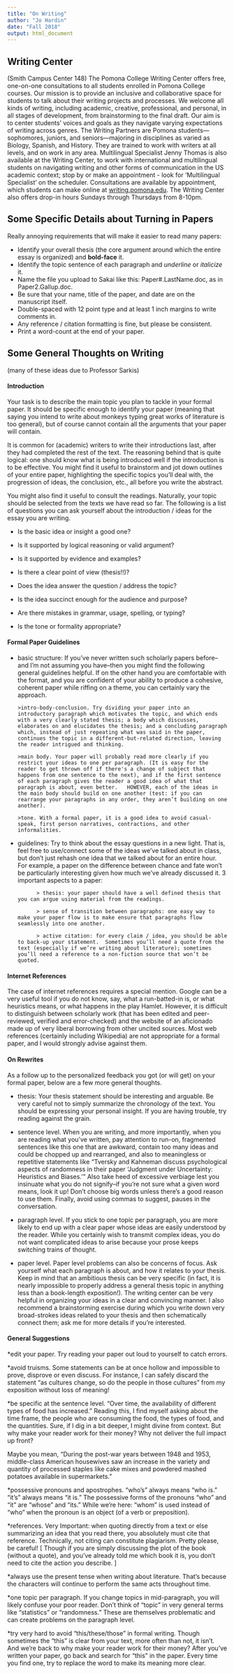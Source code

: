 ```yaml
---
title: "On Writing"
author: "Jo Hardin"
date: "Fall 2018"
output: html_document
---
```



## Writing Center

(Smith Campus Center 148)    The Pomona College Writing Center offers free, one-on-one consultations to all students enrolled in Pomona College courses. Our mission is to provide an inclusive and collaborative space for students to talk about their writing projects and processes. We welcome all kinds of writing, including academic, creative, professional, and personal, in all stages of development, from brainstorming to the final draft. Our aim is to center students’ voices and goals as they navigate varying expectations of writing across genres. The Writing Partners are Pomona students—sophomores, juniors, and seniors—majoring in disciplines as varied as Biology, Spanish, and History. They are trained to work with writers at all levels, and on work in any area. Multilingual Specialist Jenny Thomas is also available at the Writing Center, to work with international and multilingual students on navigating writing and other forms of communication in the US academic context; stop by or make an appointment - look for 'Multilingual Specialist' on the scheduler. Consultations are available by appointment, which students can make online at  [writing.pomona.edu](https://www.pomona.edu/administration/writing-center).  The Writing Center also offers drop-in hours Sundays through Thursdays from 8-10pm.

## Some Specific Details about Turning in Papers


Really annoying requirements that will make it easier to read many papers:  

* Identify your overall thesis (the core argument around which the entire essay is organized)
and **bold-face** it.  
* Identify the topic sentence of each paragraph and _underline_ or *italicize* it.  
* Name the file you upload to Sakai like this: Paper#.LastName.doc, as in Paper2.Gallup.doc.  
* Be sure that your name, title of the paper, and date are on the manuscript itself.  
* Double-spaced with 12 point type and at least 1 inch margins to write comments in.  
* Any reference / citation formatting is fine, but please be consistent.  
* Print a word-count at the end of your paper.  


## Some General Thoughts on Writing


(many of these ideas due to Professor Sarkis)

#### Introduction

Your task is to describe the main topic you plan to tackle in your formal paper.  It should be specific enough to identify your paper (meaning that saying you intend to write about monkeys typing great works of literature is too general), but of course cannot contain all the arguments that your paper will contain.


It is common for (academic) writers to write their introductions last, after they had completed the rest of the text.  The reasoning behind that is quite logical: one should know what is being introduced well if the introduction is to be effective.  You might find it useful to brainstorm and jot down outlines of your entire paper, highlighting the specific topics you'll deal with, the progression of ideas, the conclusion, etc., all before you write the abstract.

 
You might also find it useful to consult the readings.  Naturally, your topic should be selected from the texts we have read so far.  The following is a list of questions you can ask yourself about the introduction / ideas for the essay you are writing.

* Is the basic idea or insight a good one?

* Is it supported by logical reasoning or valid argument?

* Is it supported by evidence and examples?

* Is there a clear point of view (thesis!!)?

* Does the idea answer the question / address the topic?

* Is the idea succinct enough for the audience and purpose?

* Are there mistakes in grammar, usage, spelling, or typing?

* Is the tone or formality appropriate?

 

 
#### Formal Paper Guidelines


* basic structure:  If you've never written such scholarly papers before--and I'm not assuming you have--then you might find the following general guidelines helpful.  If on the other hand you are comfortable with the format, and you are confident of your ability to produce a cohesive, coherent paper while riffing on a theme, you can certainly vary the approach.

 

      >intro-body-conclusion. Try dividing your paper into an introductory paragraph which motivates the topic, and which ends with a very clearly stated thesis; a body which discusses, elaborates on and elucidates the thesis; and a concluding paragraph which, instead of just repeating what was said in the paper, continues the topic in a different-but-related direction, leaving the reader intrigued and thinking.

      >main body. Your paper will probably read more clearly if you restrict your ideas to one per paragraph. (It is easy for the reader to get thrown off if there's a change of subject that happens from one sentence to the next), and if the first sentence of each paragraph gives the reader a good idea of what that paragraph is about, even better.   HOWEVER, each of the ideas in the main body should build on one another (test: if you can rearrange your paragraphs in any order, they aren’t building on one another).

      >tone. With a formal paper, it is a good idea to avoid casual-speak, first person narratives, contractions, and other informalities.

 

 

* guidelines:  Try to think about the essay questions in a new light.  That is, feel free to use/connect some of the ideas we’ve talked about in class, but don’t just rehash one idea that we talked about for an entire hour.  For example, a paper on the difference between chance and fate won’t be particularly interesting given how much we’ve already discussed it.  3 important aspects to a paper:

 

            > thesis: your paper should have a well defined thesis that you can argue using material from the readings.

            > sense of transition between paragraphs: one easy way to make your paper flow is to make ensure that paragraphs flow seamlessly into one another.

            > active citation: for every claim / idea, you should be able to back-up your statement.  Sometimes you’ll need a quote from the text (especially if we’re writing about literature); sometimes you’ll need a reference to a non-fiction source that won’t be quoted.

 

 


#### Internet References

 

The case of internet references requires a special mention.  Google can be a very useful tool if you do not know, say, what a run-batted-in is, or what heuristics means, or what happens in the play Hamlet. However, it is difficult to distinguish between scholarly work (that has been edited and peer-reviewed, verified and error-checked) and the website of an aficionado made up of very liberal borrowing from other uncited sources. Most web references (certainly including Wikipedia) are not appropriate for a formal paper, and I would strongly advise against them.

 

#### On Rewrites

 

As a follow up to the personalized feedback you got (or will get) on your formal paper, below are a few more general thoughts.

 

* thesis: Your thesis statement should be interesting and arguable.  Be very careful not to simply summarize the chronology of the text.  You should be expressing your personal insight.  If you are having trouble, try reading against the grain.

 

* sentence level. When you are writing, and more importantly, when you are reading what you've written, pay attention to run-on, fragmented sentences like this one that are awkward, contain too many ideas and could be chopped up and rearranged, and also to meaningless or repetitive statements like "Tversky and Kahneman discuss psychological aspects of randomness in their paper ‘Judgment under Uncertainty: Heuristics and Biases.’" Also take heed of excessive verbiage lest you insinuate what you do not signify--if you're not sure what a given word means, look it up! Don't choose big words unless there's a good reason to use them.  Finally, avoid using commas to suggest, pauses in the conversation.

 

* paragraph level.  If you stick to one topic per paragraph, you are more likely to end up with a clear paper whose ideas are easily understood by the reader.  While you certainly wish to transmit complex ideas, you do not want complicated ideas to arise because your prose keeps switching trains of thought.

 

* paper level. Paper level problems can also be concerns of focus. Ask yourself what each paragraph is about, and how it relates to your thesis.  Keep in mind that an ambitious thesis can be very specific (in fact, it is nearly impossible to properly address a general thesis topic in anything less than a book-length exposition!).  The writing center can be very helpful in organizing your ideas in a clear and convincing manner.  I also recommend a brainstorming exercise during which you write down very broad-strokes ideas related to your thesis and then schematically connect them; ask me for more details if you're interested.

 

#### General Suggestions

 

*edit your paper.  Try reading your paper out loud to yourself to catch errors.

 

*avoid truisms.  Some statements can be at once hollow and impossible to prove, disprove or even discuss. For instance, I can safely discard the statement "as cultures change, so do the people in those cultures" from my exposition without loss of meaning!

 

*be specific at the sentence level. "Over time, the availability of different types of food has increased."  Reading this, I find myself asking about the time frame, the people who are consuming the food, the types of food, and the quantities.  Sure, if I dig in a bit deeper, I might divine from context.  But why make your reader work for their money? Why not deliver the full impact up front?

 

Maybe you mean, "During the post-war years between 1948 and 1953, middle-class American housewives saw an increase in the variety and quantity of processed staples like cake mixes and powdered mashed potatoes available in supermarkets."

 

*possessive pronouns and apostrophes.  "who's" always means "who is."  "it's" always means "it is."  The possessive forms of the pronouns "who" and "it" are "whose" and "its."  While we're here: "whom" is used instead of "who" when the pronoun is an object (of a verb or preposition).

 

*references.  Very Important: when quoting directly from a text or else summarizing an idea that you read there, you absolutely must cite that reference. Technically, not citing can constitute plagiarism. Pretty please, be careful!  [ Though if you are simply discussing the plot of the book (without a quote), and you've already told me which book it is, you don’t need to cite the action you describe. ]

 

*always use the present tense when writing about literature.  That’s because the characters will continue to perform the same acts throughout time.

 

*one topic per paragraph.  If you change topics in mid-paragraph, you will likely confuse your poor reader.  Don't think of "topic" in very general terms like "statistics" or "randomness." These are themselves problematic and can create problems on the paragraph level.

 

*try very hard to avoid “this/these/those” in formal writing.  Though sometimes the “this” is clear from your text, more often than not, it isn't.  And we’re back to why make your reader work for their money?  After you’ve written your paper, go back and search for “this” in the paper.  Every time you find one, try to replace the word to make its meaning more clear.





 

 

 

 

 

 

 



